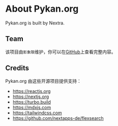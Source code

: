 # About Pykan.org

Pykan.org is built by Nextra.

## Team

该项目由`影象限`维护，你可以在[GitHub](https://github.com/shadowqcom/Pykan)上查看完整内容。

## Credits

Pykan.org 由这些开源项目提供支持：

- https://reactjs.org
- https://nextjs.org
- https://turbo.build
- https://mdxjs.com
- https://tailwindcss.com
- https://github.com/nextapps-de/flexsearch